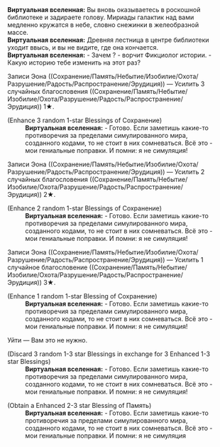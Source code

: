 {{Диалог Начало}}
:'''Виртуальная вселенная:''' Вы вновь оказываетесь в роскошной библиотеке и задираете голову. Мириады галактик над вами медленно кружатся в небе, словно снежинки в желеобразной массе.
:'''Виртуальная вселенная:''' Древняя лестница в центре библиотеки уходит ввысь, и вы не видите, где она кончается.
:'''Виртуальная вселенная:''' - Зачем {{MC|м=пришёл|ж=пришла}}? - ворчит Фикциолог истории. - Какую историю тебе изменить на этот раз?
:{{Диалог|Звезда}} Записи Эона ((Сохранение/Память/Небытие/Изобилие/Охота/Разрушение/Радость/Распространение/Эрудиция)) &mdash; Усилить 3 случайных благословения ((Сохранение/Память/Небытие/Изобилие/Охота/Разрушение/Радость/Распространение/Эрудиция)) 1★.
:;(Enhance 3 random 1-star Blessings of Сохранение)
::'''Виртуальная вселенная:''' - Готово. Если заметишь какие-то противоречия за пределами симулированного мира, созданного кодами, то не стоит в них сомневаться. Всё это - мои гениальные поправки. И помни: я не симуляция!
:{{Диалог|Звезда}} Записи Эона ((Сохранение/Память/Небытие/Изобилие/Охота/Разрушение/Радость/Распространение/Эрудиция)) &mdash; Усилить 2 случайных благословения ((Сохранение/Память/Небытие/Изобилие/Охота/Разрушение/Радость/Распространение/Эрудиция)) 2★.
:;(Enhance 2 random 1-star Blessings of Сохранение)
::'''Виртуальная вселенная:''' - Готово. Если заметишь какие-то противоречия за пределами симулированного мира, созданного кодами, то не стоит в них сомневаться. Всё это - мои гениальные поправки. И помни: я не симуляция!
:{{Диалог|Звезда}} Записи Эона ((Сохранение/Память/Небытие/Изобилие/Охота/Разрушение/Радость/Распространение/Эрудиция)) &mdash; Усилить 1 случайное благословение ((Сохранение/Память/Небытие/Изобилие/Охота/Разрушение/Радость/Распространение/Эрудиция)) 3★.
:;(Enhance 1 random 1-star Blessing of Сохранение)
::'''Виртуальная вселенная:''' - Готово. Если заметишь какие-то противоречия за пределами симулированного мира, созданного кодами, то не стоит в них сомневаться. Всё это - мои гениальные поправки. И помни: я не симуляция!
:{{Диалог|Звезда}} Уйти &mdash; Вам это не нужно.
:{{SU Special Dialogue|Радость|Пусть все записи перепишет Радость!|Усилить 3 случайных благословения.}}
:;(Discard 3 random 1-3 star Blessings in exchange for 3 Enhanced 1-3 star Blessings)
::'''Виртуальная вселенная:''' - Готово. Если заметишь какие-то противоречия за пределами симулированного мира, созданного кодами, то не стоит в них сомневаться. Всё это - мои гениальные поправки. И помни: я не симуляция!
:{{SU Special Dialogue|Память|Переписать записи Памяти|Получить усиленное благословение Памяти 2★ или 3★.}}
:;(Obtain a Enhanced 2-3 star Blessing of Память)
::'''Виртуальная вселенная:''' - Готово. Если заметишь какие-то противоречия за пределами симулированного мира, созданного кодами, то не стоит в них сомневаться. Всё это - мои гениальные поправки. И помни: я не симуляция
{{Диалог Конец}}